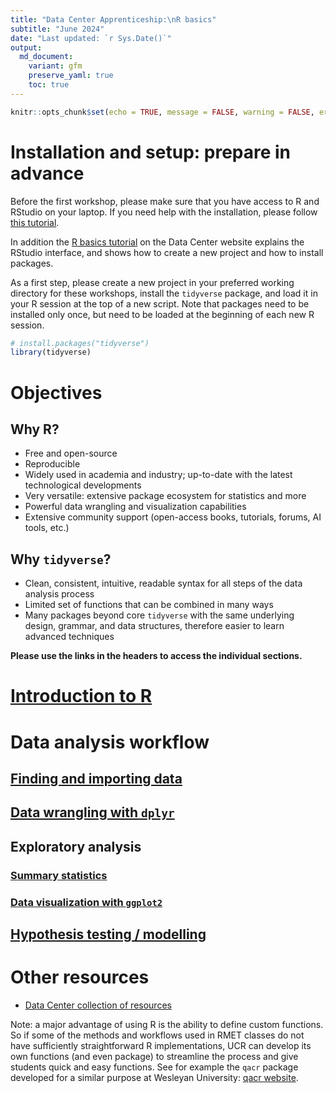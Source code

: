 ```yaml
---
title: "Data Center Apprenticeship:\nR basics"
subtitle: "June 2024" 
date: "Last updated: `r Sys.Date()`"
output:
  md_document:
    variant: gfm
    preserve_yaml: true
    toc: true
---
```


```r
knitr::opts_chunk$set(echo = TRUE, message = FALSE, warning = FALSE, error = FALSE)
```

# Installation and setup: prepare in advance

Before the first workshop, please make sure that you have access to R and RStudio on your laptop.
If you need help with the installation, please follow [this tutorial](../../../tutorials/r_install).

In addition the [R basics tutorial](../../../tutorials/r_basics) on the Data Center website explains the RStudio interface, and shows how to create a new project and how to install packages.

As a first step, please create a new project in your preferred working directory for these workshops, install the `tidyverse` package, and load it in your R session at the top of a new script.
Note that packages need to be installed only once, but need to be loaded at the beginning of each new R session.

```r
# install.packages("tidyverse")
library(tidyverse)
```

# Objectives

## Why R?

* Free and open-source
* Reproducible
* Widely used in academia and industry; up-to-date with the latest technological developments
* Very versatile: extensive package ecosystem for statistics and more
* Powerful data wrangling and visualization capabilities
* Extensive community support (open-access books, tutorials, forums, AI tools, etc.)

## Why `tidyverse`?

* Clean, consistent, intuitive, readable syntax for all steps of the data analysis process
* Limited set of functions that can be combined in many ways
* Many packages beyond core `tidyverse` with the same underlying design, grammar, and data structures, therefore easier to learn advanced techniques

**Please use the links in the headers to access the individual sections.**

# [Introduction to R](intro)

# Data analysis workflow

## [Finding and importing data](import)

## [Data wrangling with `dplyr`](clean)

## Exploratory analysis

### [Summary statistics](summary)

### [Data visualization with `ggplot2`](ggplot)

## [Hypothesis testing / modelling](tests)

# Other resources

* [Data Center collection of resources](../../../tutorials/links/)

Note: a major advantage of using R is the ability to define custom functions.
So if some of the methods and workflows used in RMET classes do not have sufficiently straightforward R implementations, UCR can develop its own functions (and even package) to streamline the process and give students quick and easy functions.
See for example the `qacr` package developed for a similar purpose at Wesleyan University: [qacr website](https://rkabacoff.github.io/qacr/articles/qacr.html).